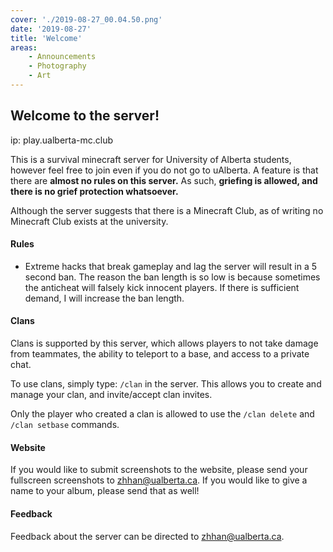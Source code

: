 ```yaml
---
cover: './2019-08-27_00.04.50.png'
date: '2019-08-27'
title: 'Welcome'
areas:
    - Announcements
    - Photography
    - Art
---
```


## Welcome to the server!

ip: play.ualberta-mc.club

This is a survival minecraft server for University of Alberta students, however feel free to join even if you do not go to uAlberta. A feature is that there are **almost no rules on this server.** As such, **griefing is allowed, and there is no grief protection whatsoever.**

Although the server suggests that there is a Minecraft Club, as of writing no Minecraft Club exists at the university.

#### Rules

-   Extreme hacks that break gameplay and lag the server will result in a 5 second ban. The reason the ban length is so low is because sometimes the anticheat will falsely kick innocent players. If there is sufficient demand, I will increase the ban length.

#### Clans

Clans is supported by this server, which allows players to not take damage from teammates, the ability to teleport to a base, and access to a private chat.

To use clans, simply type: `/clan` in the server. This allows you to create and manage your clan, and invite/accept clan invites.

Only the player who created a clan is allowed to use the `/clan delete` and `/clan setbase` commands.

#### Website

If you would like to submit screenshots to the website, please send your fullscreen screenshots to zhhan@ualberta.ca. If you would like to give a name to your album, please send that as well!

#### Feedback

Feedback about the server can be directed to zhhan@ualberta.ca.
